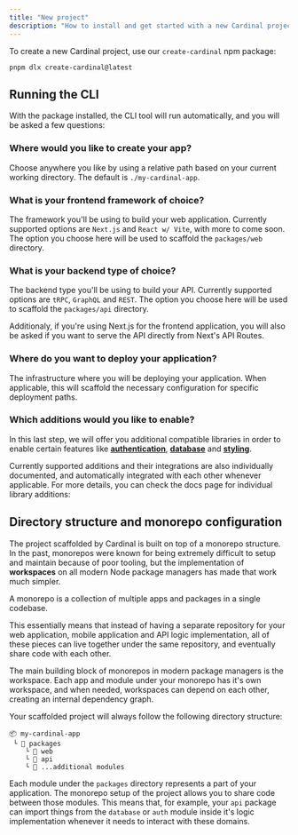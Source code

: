 ```yaml
---
title: "New project"
description: "How to install and get started with a new Cardinal project."
---
```



To create a new Cardinal project, use our `create-cardinal` npm package:

```
pnpm dlx create-cardinal@latest
```

## Running the CLI

With the package installed, the CLI tool will run automatically, and you will be asked a few questions:

### Where would you like to create your app?

Choose anywhere you like by using a relative path based on your current working directory. The default is `./my-cardinal-app`.

### What is your frontend framework of choice?

The framework you'll be using to build your web application. Currently supported options are `Next.js` and `React w/ Vite`, with more to come soon. The option you choose here will be used to scaffold the `packages/web` directory.

### What is your backend type of choice?

The backend type you'll be using to build your API. Currently supported options are `tRPC`, `GraphQL` and `REST`. The option you choose here will be used to scaffold the `packages/api` directory.

Additionaly, if you're using Next.js for the frontend application, you will also be asked if you want to serve the API directly from Next's API Routes.

### Where do you want to deploy your application?

The infrastructure where you will be deploying your application. When applicable, this will scaffold the necessary configuration for specific deployment paths.

### Which additions would you like to enable?

In this last step, we will offer you additional compatible libraries in order to enable certain features like **[authentication]()**, **[database]()** and **[styling]()**.

Currently supported additions and their integrations are also individually documented, and automatically integrated with each other whenever applicable. For more details, you can check the docs page for individual library additions:

## Directory structure and monorepo configuration

The project scaffolded by Cardinal is built on top of a monorepo structure. In the past, monorepos were known for being extremely difficult to setup and maintain because of poor tooling, but the implementation of **workspaces** on all modern Node package managers has made that work much simpler.

<DeepDive client:load title="What is a monorepo, exactly?">
A monorepo is a collection of multiple apps and packages in a single codebase.

This essentially means that instead of having a separate repository for your web application, mobile application and API logic implementation, all of these pieces can live together under the same repository, and eventually share code with each other.
</DeepDive>

The main building block of monorepos in modern package managers is the workspace. Each app and module under your monorepo has it's own workspace, and when needed, workspaces can depend on each other, creating an internal dependency graph.

Your scaffolded project will always follow the following directory structure:

```
📦 my-cardinal-app
 └ 📂 packages
    └ 📂 web
    └ 📂 api
    └ 📂 ...additional modules

```

Each module under the `packages` directory represents a part of your application. The monorepo setup of the project allows you to share code between those modules. This means that, for example, your `api` package can import things from the `database` or `auth` module inside it's logic implementation whenever it needs to interact with these domains.

